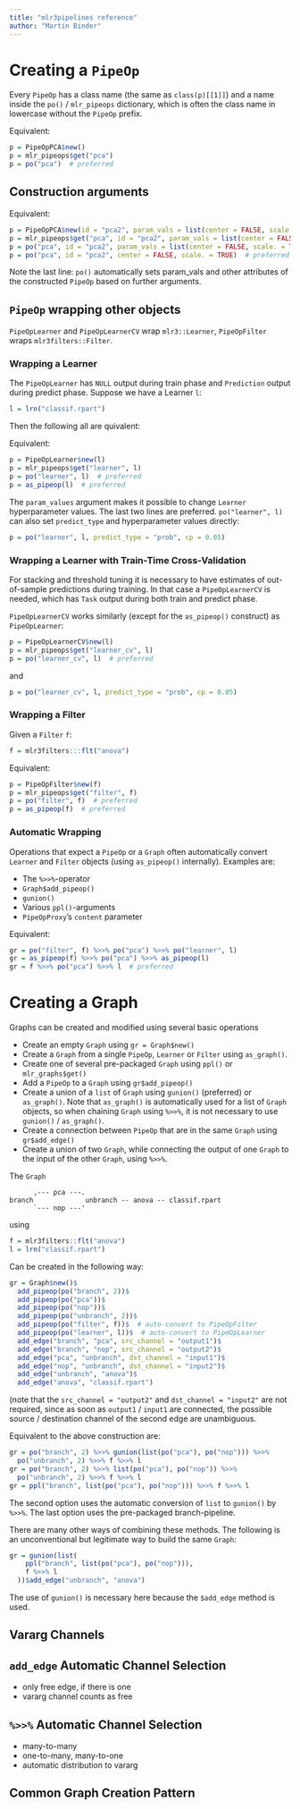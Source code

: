 ```yaml
---
title: "mlr3pipelines reference"
author: "Martin Binder"
---
```


# Creating a `PipeOp`

Every `PipeOp` has a class name (the same as `class(p)[[1]]`) and a name inside the `po()` / `mlr_pipeops` dictionary, which is often the class name in lowercase without the `PipeOp` prefix.

Equivalent:
```r
p = PipeOpPCA$new()
p = mlr_pipeops$get("pca")
p = po("pca")  # preferred
```

## Construction arguments

Equivalent:
```r
p = PipeOpPCA$new(id = "pca2", param_vals = list(center = FALSE, scale. = TRUE))
p = mlr_pipeops$get("pca", id = "pca2", param_vals = list(center = FALSE, scale. = TRUE))
p = po("pca", id = "pca2", param_vals = list(center = FALSE, scale. = TRUE))
p = po("pca", id = "pca2", center = FALSE, scale. = TRUE)  # preferred
```
Note the last line: `po()` automatically sets param_vals and other attributes of the constructed `PipeOp` based on further arguments.

## `PipeOp` wrapping other objects

`PipeOpLearner` and `PipeOpLearnerCV` wrap `mlr3::Learner`, `PipeOpFilter` wraps `mlr3filters::Filter`.

### Wrapping a Learner

The `PipeOpLearner` has `NULL` output during train phase and `Prediction` output during predict phase. Suppose we have a Learner `l`:

```r
l = lrn("classif.rpart")
```

Then the following all are quivalent:

Equivalent:
```r
p = PipeOpLearner$new(l)
p = mlr_pipeops$get("learner", l)
p = po("learner", l)  # preferred
p = as_pipeop(l)  # preferred
```

The `param_values` argument makes it possible to change `Learner` hyperparameter values. The last two lines are preferred. `po("learner", l)` can also set `predict_type` and hyperparameter values directly:
```r
p = po("learner", l, predict_type = "prob", cp = 0.05)
```

### Wrapping a Learner with Train-Time Cross-Validation

For stacking and threshold tuning it is necessary to have estimates of out-of-sample predictions during training. In that case a `PipeOpLearnerCV` is needed, which has `Task` output during both train and predict phase.

`PipeOpLearnerCV` works similarly (except for the `as_pipeop()` construct) as `PipeOpLearner`:
```r
p = PipeOpLearnerCV$new(l)
p = mlr_pipeops$get("learner_cv", l)
p = po("learner_cv", l)  # preferred
```
and
```r
p = po("learner_cv", l, predict_type = "prob", cp = 0.05)
```

### Wrapping a Filter

Given a `Filter` `f`:
```r
f = mlr3filters:::flt("anova")
```

Equivalent:
```r
p = PipeOpFilter$new(f)
p = mlr_pipeops$get("filter", f)
p = po("filter", f)  # preferred
p = as_pipeop(f)  # preferred
```

### Automatic Wrapping

Operations that expect a `PipeOp` or a `Graph` often automatically convert `Learner` and `Filter` objects (using `as_pipeop()` internally). Examples are:

- The `%>>%`-operator
- `Graph$add_pipeop()`
- `gunion()`
- Various `ppl()`-arguments
- `PipeOpProxy`'s `content` parameter

Equivalent:
```r
gr = po("filter", f) %>>% po("pca") %>>% po("learner", l)
gr = as_pipeop(f) %>>% po("pca") %>>% as_pipeop(l)
gr = f %>>% po("pca") %>>% l  # preferred
```

# Creating a Graph

Graphs can be created and modified using several basic operations

- Create an empty `Graph` using `gr = Graph$new()`
- Create a `Graph` from a single `PipeOp`, `Learner` or `Filter` using `as_graph()`.
- Create one of several pre-packaged `Graph` using `ppl()` or `mlr_graphs$get()`
- Add a `PipeOp` to a `Graph` using `gr$add_pipeop()`
- Create a union of a `list` of `Graph` using `gunion()` (preferred) or `as_graph()`. Note that `as_graph()` is automatically used for a list of `Graph` objects, so when chaining `Graph` using `%>>%`, it is not necessary to use `gunion()` / `as_graph()`.
- Create a connection between `PipeOp` that are in the same `Graph` using `gr$add_edge()`
- Create a union of two `Graph`, while connecting the output of one `Graph` to the input of the other `Graph`, using `%>>%`.

The `Graph`
```
      ,--- pca ---.
branch             unbranch -- anova -- classif.rpart
      `--- nop ---'
```
using
```r
f = mlr3filters::flt("anova")
l = lrn("classif.rpart")
```

Can be created in the following way:
```r
gr = Graph$new()$
  add_pipeop(po("branch", 2))$
  add_pipeop(po("pca"))$
  add_pipeop(po("nop"))$
  add_pipeop(po("unbranch", 2))$
  add_pipeop(po("filter", f))$  # auto-convert to PipeOpFilter
  add_pipeop(po("learner", l))$  # auto-convert to PipeOpLearner
  add_edge("branch", "pca", src_channel = "output1")$
  add_edge("branch", "nop", src_channel = "output2")$
  add_edge("pca", "unbranch", dst_channel = "input1")$
  add_edge("nop", "unbranch", dst_channel = "input2")$
  add_edge("unbranch", "anova")$
  add_edge("anova", "classif.rpart")
```
(note that the `src_channel = "output2"` and `dst_channel = "input2"` are not required, since as soon as `output1` / `input1` are connected, the possible source / destination channel of the second edge are unambiguous.

Equivalent  to the above construction are:
```r
gr = po("branch", 2) %>>% gunion(list(po("pca"), po("nop"))) %>>%
  po("unbranch", 2) %>>% f %>>% l
gr = po("branch", 2) %>>% list(po("pca"), po("nop")) %>>%
  po("unbranch", 2) %>>% f %>>% l
gr = ppl("branch", list(po("pca"), po("nop"))) %>>% f %>>% l
```
The second option uses the automatic conversion of `list` to `gunion()` by `%>>%`. The last option uses the pre-packaged branch-pipeline.

There are many other ways of combining these methods. The following is an unconventional but legitimate way to build the same `Graph`:
```r
gr = gunion(list(
    ppl("branch", list(po("pca"), po("nop"))),
    f %>>% l
  ))$add_edge("unbranch", "anova")
```
The use of `gunion()` is necessary here because the `$add_edge` method is used. 

## Vararg Channels

## `add_edge` Automatic Channel Selection

- only free edge, if there is one
- vararg channel counts as free

## `%>>%` Automatic Channel Selection

- many-to-many
- one-to-many, many-to-one
- automatic distribution to vararg

## Common Graph Creation Pattern

